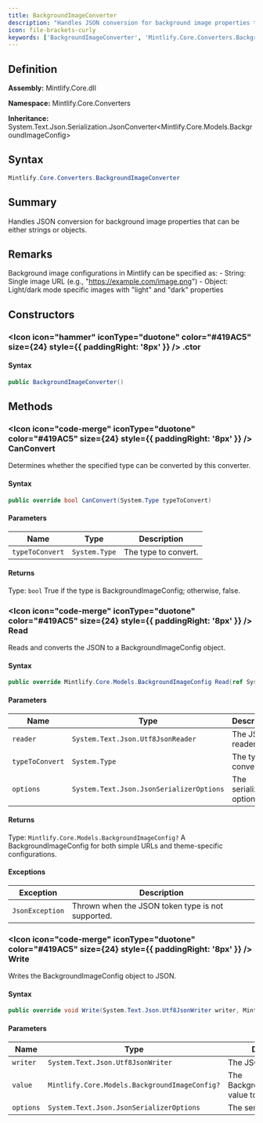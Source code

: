 ```yaml
---
title: BackgroundImageConverter
description: "Handles JSON conversion for background image properties that can be either strings or objects."
icon: file-brackets-curly
keywords: ['BackgroundImageConverter', 'Mintlify.Core.Converters.BackgroundImageConverter', 'Mintlify.Core.Converters', 'class', 'System.Text.Json.Serialization.JsonConverter<Mintlify.Core.Models.BackgroundImageConfig>']
---
```


## Definition

**Assembly:** Mintlify.Core.dll

**Namespace:** Mintlify.Core.Converters

**Inheritance:** System.Text.Json.Serialization.JsonConverter&lt;Mintlify.Core.Models.BackgroundImageConfig&gt;

## Syntax

```csharp
Mintlify.Core.Converters.BackgroundImageConverter
```

## Summary

Handles JSON conversion for background image properties that can be either strings or objects.

## Remarks

Background image configurations in Mintlify can be specified as:
            - String: Single image URL (e.g., "https://example.com/image.png")
            - Object: Light/dark mode specific images with "light" and "dark" properties

## Constructors

### <Icon icon="hammer" iconType="duotone" color="#419AC5" size={24} style={{ paddingRight: '8px' }} />  .ctor

#### Syntax

```csharp
public BackgroundImageConverter()
```

## Methods

### <Icon icon="code-merge" iconType="duotone" color="#419AC5" size={24} style={{ paddingRight: '8px' }} />  CanConvert

Determines whether the specified type can be converted by this converter.

#### Syntax

```csharp
public override bool CanConvert(System.Type typeToConvert)
```

#### Parameters

| Name | Type | Description |
|------|------|-------------|
| `typeToConvert` | `System.Type` | The type to convert. |

#### Returns

Type: `bool`
True if the type is BackgroundImageConfig; otherwise, false.

### <Icon icon="code-merge" iconType="duotone" color="#419AC5" size={24} style={{ paddingRight: '8px' }} />  Read

Reads and converts the JSON to a BackgroundImageConfig object.

#### Syntax

```csharp
public override Mintlify.Core.Models.BackgroundImageConfig Read(ref System.Text.Json.Utf8JsonReader reader, System.Type typeToConvert, System.Text.Json.JsonSerializerOptions options)
```

#### Parameters

| Name | Type | Description |
|------|------|-------------|
| `reader` | `System.Text.Json.Utf8JsonReader` | The JSON reader. |
| `typeToConvert` | `System.Type` | The type to convert to. |
| `options` | `System.Text.Json.JsonSerializerOptions` | The serializer options. |

#### Returns

Type: `Mintlify.Core.Models.BackgroundImageConfig?`
A BackgroundImageConfig for both simple URLs and theme-specific configurations.

#### Exceptions

| Exception | Description |
|-----------|-------------|
| `JsonException` | Thrown when the JSON token type is not supported. |

### <Icon icon="code-merge" iconType="duotone" color="#419AC5" size={24} style={{ paddingRight: '8px' }} />  Write

Writes the BackgroundImageConfig object to JSON.

#### Syntax

```csharp
public override void Write(System.Text.Json.Utf8JsonWriter writer, Mintlify.Core.Models.BackgroundImageConfig value, System.Text.Json.JsonSerializerOptions options)
```

#### Parameters

| Name | Type | Description |
|------|------|-------------|
| `writer` | `System.Text.Json.Utf8JsonWriter` | The JSON writer. |
| `value` | `Mintlify.Core.Models.BackgroundImageConfig?` | The BackgroundImageConfig value to write. |
| `options` | `System.Text.Json.JsonSerializerOptions` | The serializer options. |

